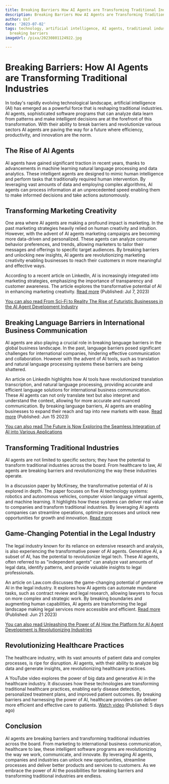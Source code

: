 ```yaml
---
title: Breaking Barriers How AI Agents are Transforming Traditional Industries
description: Breaking Barriers How AI Agents are Transforming Traditional Industries
author: Usf
date: '2023-07-02'
tags: technology, artificial intelligence, AI agents, traditional industries, transformation,
  breaking barriers
imageUrl: /pixa/20230801124922.jpg

---
```

# Breaking Barriers: How AI  Agents are Transforming Traditional  Industries

In today's rapidly evolving technological landscape, artificial  intelligence (AI) has emerged as a powerful force that is  reshaping traditional industries. AI agents, sophisticated software programs  that can analyze data learn  from  patterns and make intelligent decisions are at  the forefront of this  transformation. With their ability to break barriers  and revolutionize various sectors AI agents are paving the way for a future where  efficiency, productivity, and  innovation are the norm.

## The Rise of AI Agents

AI agents have gained significant traction  in recent  years, thanks to advancements in machine learning natural language processing and data analytics.  These intelligent agents are designed to mimic human intelligence and perform tasks that traditionally required  human intervention. By leveraging vast amounts of data and employing  complex algorithms, AI agents can process information at  an unprecedented  speed enabling them to make informed decisions and take actions autonomously.

## Transforming Marketing Creativity

One area where AI agents are making a profound impact is marketing. In  the past marketing strategies heavily relied on human creativity and intuition. However, with the advent of AI agents marketing campaigns are  becoming  more data-driven and personalized. These agents can analyze consumer behavior preferences,  and trends, allowing marketers to tailor their messages and offerings to specific target audiences. By  breaking barriers and unlocking new  insights, AI agents are revolutionizing marketing creativity  enabling businesses to reach their customers in  more meaningful and effective ways.

According to a recent article on LinkedIn, AI is increasingly integrated into marketing strategies, emphasizing the importance of transparency and customer awareness.  The article explores the transformative potential of  AI  in enhancing marketing creativity. [Read more](https://www.linkedin.com/pulse/breaking-barriers-how-ai-takes-marketing-creativity-new-rajendran) (Published:  Jul 7, 2023)

[You  can also read From Sci-Fi to Reality  The Rise of Futuristic Businesses in the AI Agent  Development Industry](From%20Sci-Fi%20to%20Reality%20The%20Rise%20of%20Futuristic%20Businesses%20in%20the%20AI%20Agent%20Development%20Industry)


## Breaking Language Barriers in International Business Communication

AI agents  are also playing a crucial role in breaking language barriers in the global business landscape. In the past, language  barriers posed  significant challenges for international companies, hindering effective communication and collaboration.  However with the  advent  of AI tools, such as translation and natural language processing systems these barriers are being shattered.

An article on LinkedIn highlights how AI tools have revolutionized  translation transcription, and natural  language processing, providing accurate and efficient  language solutions for international business communication. These AI  agents can not only translate text but also interpret  and understand the context, allowing for more accurate  and nuanced communication. By breaking language barriers, AI agents are enabling businesses to  expand  their reach and tap into new markets  with ease. [Read more](https://www.linkedin.com/pulse/breaking-language-barriers-ai-era-leveraging-tools-business-a-rad) (Published: Jun 15 2023)

[You can also read The Future is Now Exploring the Seamless Integration of AI into Various Applications](The%20Future%20is%20Now%20Exploring%20the%20Seamless%20Integration%20of%20AI%20into%20Various%20Applications)


## Transforming Traditional Industries

AI agents are not limited to specific sectors;  they have the potential to transform traditional industries across the board. From healthcare to law, AI agents  are breaking barriers and revolutionizing the way these industries operate.

In a discussion paper by  McKinsey, the transformative potential  of AI is explored in depth. The paper focuses  on five AI technology systems: robotics and autonomous vehicles, computer vision language virtual agents, and machine learning. It highlights how  these systems can deliver real value to companies and transform traditional industries. By leveraging AI agents companies can streamline operations, optimize processes and  unlock new  opportunities for growth and innovation. [Read more](https://www.mckinsey.com/~/media/mckinsey/industries/advanced%20electronics/our%20insights/how%20artificial%20intelligence%20can%20deliver%20real%20value%20to%20companies/mgi-artificial-intelligence-discussion-paper.ashx)

## Game-Changing Potential in the Legal Industry

The legal industry known for its reliance on extensive research and analysis, is also experiencing the transformative power of AI agents.  Generative AI, a subset of AI, has the potential to revolutionize legal tech. These AI agents, often referred to as  "independent agents" can analyze vast amounts of legal data,  identify patterns, and provide valuable insights to legal professionals.

An article on Law.com discusses the game-changing  potential of generative AI in the legal industry. It explores how AI agents can  automate mundane tasks, such  as  contract review and legal research, allowing lawyers to focus on more complex and  strategic work. By  breaking boundaries and augmenting human capabilities, AI agents are transforming the legal landscape making  legal services more accessible and efficient.  [Read  more](https://www.law.com/corpcounsel/2023/06/21/breaking-boundaries-in-legal-tech-the-game-changing-potential-of-generative-ai/) (Published: Jun 21 2023)

[You can also read Unleashing the Power of AI How the Platform for AI Agent Development is Revolutionizing Industries](Unleashing%20the%20Power%20of%20AI%20How%20the%20Platform%20for%20AI%20Agent%20Development%20is%20Revolutionizing%20Industries)


## Revolutionizing Healthcare Practices

The healthcare industry, with its vast amounts  of patient data and complex processes, is  ripe for disruption. AI agents, with  their ability to analyze big data and generate insights, are revolutionizing healthcare practices.

A YouTube video  explores the power of big data and generative AI in the healthcare industry. It  discusses how  these technologies are transforming traditional healthcare practices, enabling early  disease detection, personalized treatment plans, and improved patient outcomes. By breaking barriers and harnessing  the  power of AI, healthcare providers can deliver more efficient and effective care to patients. [Watch video](https://youtube.com/watch?v=uaJk6iiSEkw) (Published: 5  days ago)

## Conclusion

AI agents are breaking barriers and  transforming  traditional industries across the  board. From marketing to international business communication, healthcare to law, these intelligent software programs are revolutionizing the way we work, communicate, and  innovate. By leveraging AI agents, companies and industries can unlock new opportunities, streamline processes  and deliver better products and services to  customers. As we embrace the power of AI the possibilities for breaking  barriers and transforming traditional industries are endless.